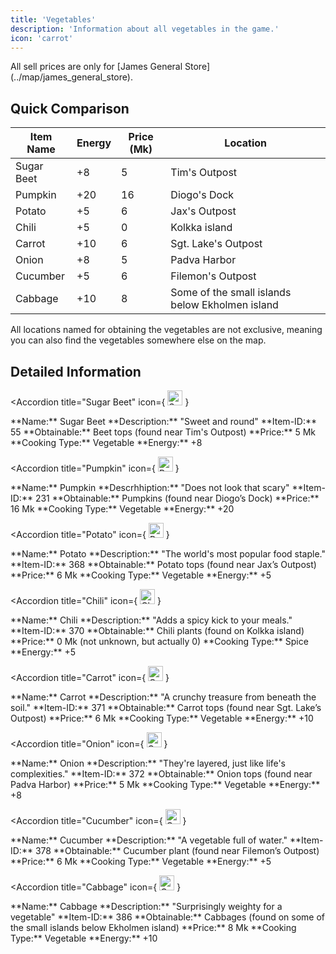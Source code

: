 ```yaml
---
title: 'Vegetables'
description: 'Information about all vegetables in the game.'
icon: 'carrot'
---
```


<Note type="warning">
  All sell prices are only for [James General Store](../map/james_general_store).
</Note>

## Quick Comparison

| Item Name | Energy | Price (Mk) | Location |
|------------|--------|------------|----------|
| Sugar Beet | +8 | 5 | Tim's Outpost |
| Pumpkin | +20 | 16 | Diogo's Dock |
| Potato | +5 | 6 | Jax's Outpost |
| Chili | +5 | 0 | Kolkka island |
| Carrot | +10 | 6 | Sgt. Lake's Outpost |
| Onion | +8 | 5 | Padva Harbor |
| Cucumber | +5 | 6 | Filemon's Outpost |
| Cabbage | +10 | 8 | Some of the small islands below Ekholmen island |

<Note type="info">
  All locations named for obtaining the vegetables are not exclusive, meaning you can also find the vegetables somewhere else on the map.
</Note>

## Detailed Information

<AccordionGroup>

<Accordion 
  title="Sugar Beet" 
  icon={
    <img 
      src="https://i.imgur.com/uihqrKM.png" 
      alt="Sugar Beet Icon" 
      width="24" 
      height="24"
    />
  }
>
  <div className="flex flex-row space-x-4">
    <div>
      **Name:** Sugar Beet  
      **Description:** "Sweet and round"  
      **Item-ID:** 55  
      **Obtainable:** Beet tops (found near Tim's Outpost)  
      **Price:** 5 Mk  
      **Cooking Type:** Vegetable  
      **Energy:** +8  
    </div>
  </div>
</Accordion>

<Accordion 
  title="Pumpkin" 
  icon={
    <img 
      src="https://i.imgur.com/3IFlkTD.png" 
      alt="Pumpkin Icon" 
      width="24" 
      height="24"
    />
  }
>
  <div className="flex flex-row space-x-4">
    <div>
      **Name:** Pumpkin  
      **Descrhhiption:** "Does not look that scary"  
      **Item-ID:** 231  
      **Obtainable:** Pumpkins (found near Diogo’s Dock)  
      **Price:** 16 Mk  
      **Cooking Type:** Vegetable  
      **Energy:** +20 
    </div>
  </div>
</Accordion>

<Accordion 
  title="Potato" 
  icon={
    <img 
      src="https://i.imgur.com/alEGh4K.png" 
      alt="Potato Icon" 
      width="24" 
      height="24"
    />
  }
>
  <div className="flex flex-row space-x-4">
    <div>
      **Name:** Potato   
      **Description:** "The world's most popular food staple."  
      **Item-ID:** 368  
      **Obtainable:** Potato tops (found near Jax’s Outpost)  
      **Price:** 6 Mk  
      **Cooking Type:** Vegetable  
      **Energy:** +5  
    </div>
  </div>
</Accordion>

<Accordion 
  title="Chili" 
  icon={
    <img 
      src="https://i.imgur.com/VeEQHVI.png" 
      alt="Chili Icon" 
      width="24" 
      height="24"
    />
  }
>
  <div className="flex flex-row space-x-4">
    <div>
      **Name:** Chili   
      **Description:** "Adds a spicy kick to your meals."  
      **Item-ID:** 370  
      **Obtainable:** Chili plants (found on Kolkka island)  
      **Price:** 0 Mk (not unknown, but actually 0)  
      **Cooking Type:** Spice
      **Energy:** +5  
    </div>
  </div>
</Accordion>

<Accordion 
  title="Carrot" 
  icon={
    <img 
      src="https://i.imgur.com/lE8HzhS.png" 
      alt="Carrot Icon" 
      width="24" 
      height="24"
    />
  }
>
  <div className="flex flex-row space-x-4">
    <div>
      **Name:** Carrot    
      **Description:** "A crunchy treasure from beneath the soil."  
      **Item-ID:** 371  
      **Obtainable:** Carrot tops (found near Sgt. Lake’s Outpost)  
      **Price:** 6 Mk  
      **Cooking Type:** Vegetable  
      **Energy:** +10
    </div>
  </div>
</Accordion>

<Accordion 
  title="Onion" 
  icon={
    <img 
      src="https://i.imgur.com/i3mocLf.png" 
      alt="Onion Icon" 
      width="24" 
      height="24"
    />
  }
>
  <div className="flex flex-row space-x-4">
    <div>
      **Name:** Onion   
      **Description:** "They're layered, just like life's complexities."  
      **Item-ID:** 372  
      **Obtainable:** Onion tops (found near 	Padva Harbor)  
      **Price:** 5 Mk  
      **Cooking Type:** Vegetable  
      **Energy:** +8 
    </div>
  </div>
</Accordion>

<Accordion 
  title="Cucumber" 
  icon={
    <img 
      src="https://i.imgur.com/2SJ86xO.png" 
      alt="Cucumber Icon" 
      width="24" 
      height="24"
    />
  }
>
  <div className="flex flex-row space-x-4">
    <div>
      **Name:** Cucumber   
      **Description:** "A vegetable full of water."  
      **Item-ID:** 378  
      **Obtainable:** Cucumber plant (found near Filemon’s Outpost)  
      **Price:** 6 Mk  
      **Cooking Type:** Vegetable  
      **Energy:** +5 
    </div>
  </div>
</Accordion>

<Accordion 
  title="Cabbage" 
  icon={
    <img 
      src="https://i.imgur.com/9VIRTNT.png" 
      alt="Cabbage Icon" 
      width="24" 
      height="24"
    />
  }
>
  <div className="flex flex-row space-x-4">
    <div>
      **Name:** Cabbage   
      **Description:** "Surprisingly weighty for a vegetable"  
      **Item-ID:** 386  
      **Obtainable:** Cabbages (found on some of the small islands below Ekholmen island)  
      **Price:** 8 Mk  
      **Cooking Type:** Vegetable  
      **Energy:** +10  
    </div>
  </div>
</Accordion>

</AccordionGroup>